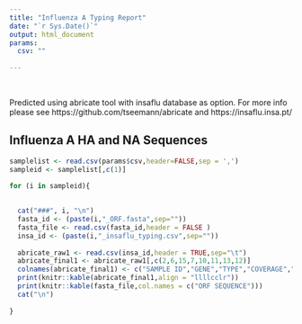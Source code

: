 ---
title: "Influenza A Typing Report" 
date: "`r Sys.Date()`"
output: html_document
params:
  csv: ""
  
---


<br>

Predicted using abricate tool with insaflu database as option. For more info please see https://github.com/tseemann/abricate and https://insaflu.insa.pt/

## Influenza A HA and NA Sequences {.tabset}
```{r, results='asis',echo=FALSE}
samplelist <- read.csv(params$csv,header=FALSE,sep = ',')
sampleid <- samplelist[,c(1)]

for (i in sampleid){
  
  
  cat("###", i, "\n")
  fasta_id <- (paste(i,"_ORF.fasta",sep=""))
  fasta_file <- read.csv(fasta_id,header = FALSE )
  insa_id <- (paste(i,"_insaflu_typing.csv",sep=""))
  
  abricate_raw1 <- read.csv(insa_id,header = TRUE,sep="\t")
  abricate_final1 <- abricate_raw1[,c(2,6,15,7,10,11,13,12)]
  colnames(abricate_final1) <- c("SAMPLE ID","GENE","TYPE","COVERAGE","%COVERAGE","%IDENTITY","MATCH","DATABASE")
  print(knitr::kable(abricate_final1,align = "llllcclr"))
  print(knitr::kable(fasta_file,col.names = c("ORF SEQUENCE")))
  cat("\n")
  
}
```
<br>